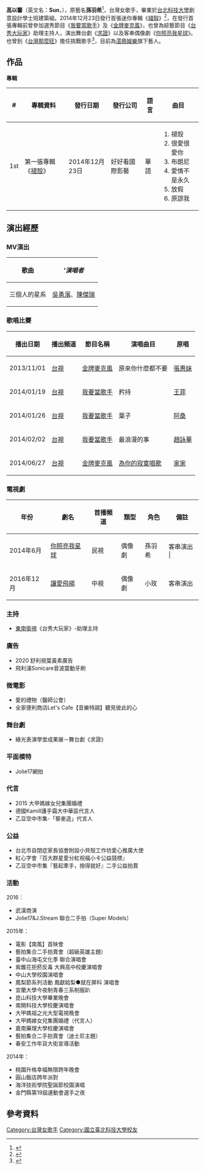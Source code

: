 {{blpsources|time=2015-01-18T06:32:16+00:00}}
{{藝人
| 姓名 = 高以馨
| 類型 = 女歌手
| 圖片 = 
| 圖片尺寸 = 
| 圖片簡介 = 出席【藝拍集合】二手拍賣會
| 英文名 = Sylvia
| 封號 = 
| 國籍 = {{ROC}}
| 籍貫 = 
| 出生日期 = {{birth_date_and_age|1992|2|21|}}
| 出生地點 = {{TWN}}[[臺北市|臺北市]]
| 教育程度 = [[國立臺北科技大學|國立臺北科技大學]]
| 音樂類型 = [[華語流行音樂|華語流行音樂]]
| 職業 = [[歌手|歌手]]
| 代表作 = 〈褪殼〉
| 網站 = [https://www.facebook.com/sylvia.kaoyishin Facebook粉絲專頁]
| 活躍年代 = 2014年至今
| 獎項 = 
| 經紀公司 = [[容易文創有限公司|容易文創]]（2017年至2020年）<br>[[澐鼎娛樂有限公司|澐鼎娛樂]]（2020年至今）
}}

'''高以馨'''（英文名：'''Sun'''，{{bd|1992年|2月21日}}），原藝名'''孫羽希'''<ref>{{Cite web|url = http://ent.ltn.com.tw/news/paper/889349|title = 孫羽希「畢業」 改藝名「高以馨」全新出發|access-date = 2017-09-02|archive-date = 2019-04-09|archive-url = https://web.archive.org/web/20190409031853/https://ent.ltn.com.tw/news/paper/889349|dead-url = no}}</ref>，台灣女歌手，畢業於[[台北科技大學|台北科技大學]]創意設計學士班建築組。2014年12月23日發行首張迷你專輯《[[褪殼|褪殼]]》<ref>{{Cite web |url = https://tw.celebrity.yahoo.com/news/%E6%96%B0%E4%BA%BA%E5%AD%AB%E7%BE%BD%E5%B8%8C%E4%B8%8D%E7%95%8F%E6%88%B0-%E5%90%B3%E5%AE%97%E6%86%B2%E9%80%81%E9%87%91%E9%BA%A5%E6%89%93%E6%B0%A3-043338619.html;_ylt=A8tUwYbjqLtUyxYAyEdr1gt. |title = 新人孫羽希不畏戰 吳宗憲送金麥打氣  }}</ref>，在發行首張專輯前曾參加選秀節目《[[我要當歌手|我要當歌手]]》及《[[金牌麥克風|金牌麥克風]]》，也曾為綜藝節目《[[台秀大玩家|台秀大玩家]]》助理主持人，演出舞台劇《[[求證|求證]]》以及客串偶像劇《[[你照亮我星球|你照亮我星球]]》。也曾到《[[台灣那麼旺|台灣那麼旺]]》擔任挑戰歌手<ref>{{Cite web |url = https://www.ftvnews.com.tw/news/detail/2019B08W0023 |title = 《台灣那麼旺》新挑戰者高以馨曾是發片歌手！外型亮眼跑過工地扛建材驚嚇眾人  }}</ref>，目前為[[澐鼎娛樂有限公司|澐鼎娛樂]]旗下藝人。

== 作品 ==
'''專輯'''
{| class="wikitable"
|-
!#!!'''專輯資料'''!!'''發行日期'''!!'''發行公司'''!!'''語言'''!!'''曲目'''
|-
|1st
|第一張專輯《[[褪殼|褪殼]]》
|2014年12月23日
|好好看國際影藝
|華語
|
#褪殼
#很愛很愛你
#布朗尼
#愛情不是永久
#放假
#原諒我   
|}

==演出經歷==
===MV演出===
{|class="wikitable"
|-
!'''歌曲'''!!'''演唱者''
|-
|三個人的星系||[[吳勇濱|吳勇濱]]、[[陳傑瑞|陳傑瑞]]
|}

===歌唱比賽===
{|class="wikitable"
|-
!'''播出日期'''!!'''播出頻道'''!!'''節目名稱'''!!'''演唱曲目'''!!'''原唱'''
|-
| 2013/11/01 || [[台視|台視]] || [[金牌麥克風|金牌麥克風]] || 原來你什麼都不要 || [[張惠妹|張惠妹]]
|-
| 2014/01/19 || [[台視|台視]] || [[我要當歌手|我要當歌手]] || 矜持 || [[王菲|王菲]]
|-
| 2014/01/26 || [[台視|台視]] || [[我要當歌手|我要當歌手]] || 葉子 || [[阿桑|阿桑]]
|-
| 2014/02/02 || [[台視|台視]] || [[我要當歌手|我要當歌手]] || 最浪漫的事 || [[趙詠華|趙詠華]]
|-
| 2014/06/27 || [[台視|台視]] || [[金牌麥克風|金牌麥克風]] || [[為你的寂寞唱歌|為你的寂寞唱歌]] || [[家家|家家]]
|}

===電視劇===
{|class="wikitable"
|-
!'''年份'''!!'''劇名'''!!'''首播頻道'''!!'''類型'''!!'''角色'''!!'''備註'''
|-
| 2014年6月 || [[你照亮我星球|你照亮我星球]] || 民視 || 偶像劇 || 孫羽希 || 客串演出 |
|-
| 2016年12月 || [[讓愛飛揚|讓愛飛揚]] || 中視 || 偶像劇 || 小玫 || 客串演出 
|}

===主持===
* [[東南衛視|東南衛視]]《台秀大玩家》-助理主持

===廣告===
*2020 舒利視葉黃素廣告
*飛利浦Sonicare音波震動牙刷

===微電影===
*愛的禮物（醫師公會）
*全家便利商店Let's Cafe【音樂特調】聽見彼此的心

===舞台劇===
*綠光表演學堂成果展－舞台劇《求證》

===平面模特===
*Jolie17網拍

===代言===
*2015 大甲媽嫁女兒集團婚禮
*德國Kamill護手霜大中華區代言人
*乙豆空中市集-「藜麥造」代言人

===公益===
*台北市自閉症家長協會附設小貝殼工作坊愛心推廣大使
*紅心字會『百大群星愛分紅祝福小卡公益競標』
*乙豆空中市集『藝起牽手，捨得就好』二手公益拍賣

===活動===
;2016：
*武漢商演
*Jolie17&J.Stream 聯合二手拍（Super Models）

;2015年：
*電影【南風】首映會
*藝拍集合二手拍賣會（超級英雄主題）
*臺中山海屯文化季 聯合演唱會
*紫錐花拒菸反毒 大興高中校慶演唱會
*中山大學校園演唱會
*鳳梨節系列活動 鳳獻給梨●就在屏科 演唱會
*宜蘭大學今夜制青春三系制服趴
*崑山科技大學畢業晚會
*南開科技大學校慶演唱會
*大甲媽祖之光大型電視晚會
*大甲媽嫁女兒集團婚禮（代言人）
*嘉南藥理大學校慶演唱會
*藝拍集合二手拍賣會（迪士尼主題）
*春安工作年貨大街宣導活動

;2014年：
*桃園升格幸福無限跨年晚會
*圓山飯店跨年派對
*海洋技術學院聖誕節校園演唱
*金門縣第19屆運動會選手之夜

== 參考資料 ==
{{reflist}}

[[Category:台灣女歌手|Category:台灣女歌手]]
[[Category:國立臺北科技大學校友|Category:國立臺北科技大學校友]]